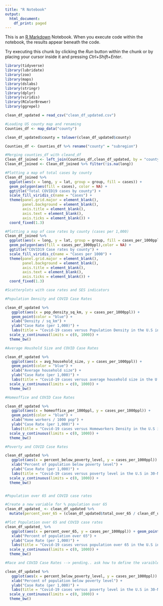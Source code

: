 ---
title: "R Notebook"
output:
  html_document:
    df_print: paged
---

This is an [R Markdown](http://rmarkdown.rstudio.com) Notebook. When you execute code within the notebook, the results appear beneath the code. 

Try executing this chunk by clicking the *Run* button within the chunk or by placing your cursor inside it and pressing *Ctrl+Shift+Enter*. 

```{r}
library(tidyverse)
library(lubridate)
library(zoo)
library(maps)
library(dslabs)
library(stringr)
library(dplyr)
library(viridis)
library(RColorBrewer)
library(ggrepel)
```

```{r}
clean_df_updated = read_csv("clean_df_updated.csv")

#Loading US county map and renaming 
Counties_df <- map_data("county")

clean_df_updated$county = tolower(clean_df_updated$county)

Counties_df <- Counties_df %>% rename("county" = "subregion")

#Merging counties_df with cleand_df
Clean_df_joined <- left_join(Counties_df,clean_df_updated, by = "county")
Clean_df_joined <- Clean_df_joined %>% filter(!is.na(long))
```


```{r}
#Plotting a map of total cases by county
Clean_df_joined %>%
  ggplot(aes(x = long, y = lat, group = group, fill = cases)) +
  geom_polygon(aes(fill = cases), color = NA) +
  ggtitle("Total COVID19 cases by county") +
  scale_fill_viridis_c(name = "Cases") +
  theme(panel.grid.major = element_blank(), 
        panel.background = element_blank(),
        axis.title = element_blank(), 
        axis.text = element_blank(),
        axis.ticks = element_blank()) +
  coord_fixed(1.3)

#Plotting a map of case rates by county (cases per 1,000)
Clean_df_joined %>%
  ggplot(aes(x = long, y = lat, group = group, fill = cases_per_1000ppl)) +
  geom_polygon(aes(fill = cases_per_1000ppl),color = NA) +
  ggtitle("COVID19 Case rates by county") +
  scale_fill_viridis_c(name = "Cases per 1000") +
  theme(panel.grid.major = element_blank(), 
        panel.background = element_blank(),
        axis.title = element_blank(), 
        axis.text = element_blank(),
        axis.ticks = element_blank()) +
  coord_fixed(1.3)
```

```{r}
#Scatterplots with case rates and SES indicators

#Population Density and COVID Case Rates

clean_df_updated %>% 
   ggplot(aes(x = pop_density_sq_km, y = cases_per_1000ppl)) +
   geom_point(color = "blue") +
   xlab("Density / sq_km") +
   ylab("Case Rate (per 1,000)") +
   labs(title = "Covid-19 cases versus Population Density in the U.S in 30-Nov-2020",caption = "Data source: XXXXXXX." ) + 
  scale_y_continuous(limits = c(0, 1000)) +
  theme_bw()

#Average Houshold Size and COVID Case Rates

clean_df_updated %>% 
   ggplot(aes(x = avg_household_size, y = cases_per_1000ppl)) +
   geom_point(color = "blue") +
   xlab("Average household size") +
   ylab("Case Rate (per 1,000)") +
   labs(title = "Covid-19 cases versus average household size in the U.S in 30-Nov-2020",caption = "Data source: XXXXXXX." ) + 
  scale_y_continuous(limits = c(0, 1000)) +
  theme_bw()

#Homeoffice and COVID Case Rates

clean_df_updated %>% 
   ggplot(aes(x = homeoffice_per_1000ppl, y = cases_per_1000ppl)) +
   geom_point(color = "blue") +
   xlab("Home workers / 1000 pop") +
   ylab("Case Rate (per 1,000)") +
   labs(title = "Covid-19 cases versus Homeworkers Density in the U.S in 30-Nov-2020",caption = "Data source: XXXXXXX." ) + 
  scale_y_continuous(limits = c(0, 1000)) +
  theme_bw()

#Poverty and COVID Case Rates

clean_df_updated %>% 
   ggplot(aes(x = percent_below_poverty_level, y = cases_per_1000ppl)) + geom_point(color = "blue") +
   xlab("Percent of population below poverty level") +
   ylab("Case Rate (per 1,000)") +
   labs(title = "Covid-19 cases versus poverty level in the U.S in 30-Nov-2020",caption = "Data source: XXXXXXX." ) + 
  scale_y_continuous(limits = c(0, 1000)) +
  theme_bw()


#Population over 65 and COVID case rates

#Create a new variable for % population over 65
clean_df_updated_ <- clean_df_updated %>%
  mutate(percent_over_65 = (clean_df_updated$total_over_65 / clean_df_updated$total_population)*100)

#Plot Population over 65 and COVID case rates
clean_df_updated_ %>% 
   ggplot(aes(x = percent_over_65, y = cases_per_1000ppl)) + geom_point(color = "blue") +
   xlab("Percent of population over 65") +
   ylab("Case Rate (per 1,000)") +
   labs(title = "Covid-19 cases versus population over 65 in the U.S in 30-Nov-2020",caption = "Data source: XXXXXXX." ) + 
  scale_y_continuous(limits = c(0, 1000)) +
  theme_bw()

```
```{r}
#Race and COVID Case Rates --> pending.. ask how to define the varaible "race"

clean_df_updated %>% 
   ggplot(aes(x = percent_below_poverty_level, y = cases_per_1000ppl)) + geom_point(color = "blue") +
   xlab("Percent of population below poverty level") +
   ylab("Case Rate (per 1,000)") +
   labs(title = "Covid-19 cases versus poverty level in the U.S in 30-Nov-2020",caption = "Data source: XXXXXXX." ) + 
  scale_y_continuous(limits = c(0, 1000)) +
  theme_bw()
```


